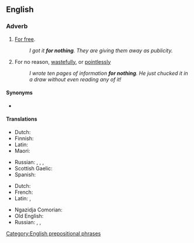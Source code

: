 ==English==

===Adverb===
{{en-adv|-}}

# [[for free|For free]].
#: ''I got it '''for nothing'''. They are giving them away as publicity.''
# For no reason, [[wastefully]], or [[pointlessly]]
#: ''I wrote ten pages of information '''for nothing'''. He just chucked it in a draw without even reading any of it!''

====Synonyms====
* {{l|en|for free}}

====Translations====
{{trans-top|for free}}
* Dutch: {{t|nl|voor niets}}
* Finnish: {{t+|fi|ilmaiseksi}}
* Latin: {{t|la|grātīs}}
* Maori: {{t+|mi|utukore}}
{{trans-mid}}
* Russian: {{t+|ru|зря}}, {{t+|ru|да́ром}}, {{t+|ru|впусту́ю}}, {{t+|ru|польза|alt=без по́льзы}}
* Scottish Gaelic: {{t|gd|an asgaidh}}
* Spanish: {{t|es|de balde}}
{{trans-bottom}}

{{trans-top|for no reason}}
* Dutch: {{t|nl|voor niets}}
* French: {{t|fr|pour rien}}
* Latin: {{t+|la|nēquīquam}}, {{t+|la|frustrā}}
{{trans-mid}}
* Ngazidja Comorian: {{t|zdj|ɓure}}
* Old English: {{t|ang|on īdel}}
* Russian: {{t+|ru|пустяк|alt=и́з-за пустяка́}}, {{t+|ru|напра́сно}}, {{t+|ru|понапра́сну}}
{{trans-bottom}}

[[Category:English prepositional phrases]]